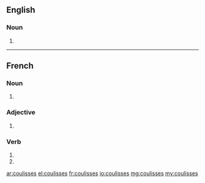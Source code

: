 ==English==

===Noun===
{{head|en}}

# {{plural of|coulisse}}

----

==French==

===Noun===
{{head|fr|plural}} {{f-p}}

# {{plural of|coulisse|lang=fr}}

===Adjective===
{{fr-adj-form}}

# {{form of|Feminine plural|coulis|lang=fr}}

===Verb===
{{fr-verb-form}}

# {{conjugation of|coulisser||2|s|pres|ind|lang=fr}}
# {{conjugation of|coulisser||2|s|pres|sub|lang=fr}}

[[ar:coulisses]]
[[el:coulisses]]
[[fr:coulisses]]
[[io:coulisses]]
[[mg:coulisses]]
[[my:coulisses]]